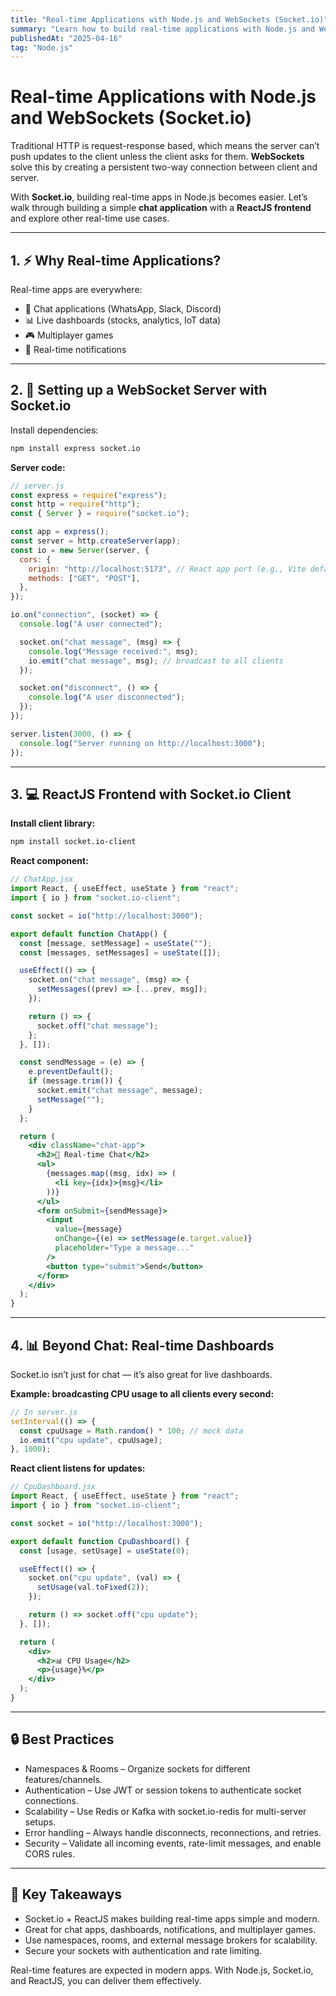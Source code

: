 ```yaml
---
title: "Real-time Applications with Node.js and WebSockets (Socket.io)"
summary: "Learn how to build real-time applications with Node.js and WebSockets using Socket.io. We'll demonstrate with a live chat app built in ReactJS and discuss use cases like dashboards and notifications."
publishedAt: "2025-04-16"
tag: "Node.js"
---
```


# Real-time Applications with Node.js and WebSockets (Socket.io)

Traditional HTTP is request-response based, which means the server can’t push updates to the client unless the client asks for them. **WebSockets** solve this by creating a persistent two-way connection between client and server.  

With **Socket.io**, building real-time apps in Node.js becomes easier. Let’s walk through building a simple **chat application** with a **ReactJS frontend** and explore other real-time use cases.  

---

## 1. ⚡ Why Real-time Applications?

Real-time apps are everywhere:  
- 💬 Chat applications (WhatsApp, Slack, Discord)  
- 📊 Live dashboards (stocks, analytics, IoT data)  
- 🎮 Multiplayer games  
- 🔔 Real-time notifications  

---

## 2. 🔌 Setting up a WebSocket Server with Socket.io

Install dependencies:

```bash
npm install express socket.io
```

**Server code:**
```js
// server.js
const express = require("express");
const http = require("http");
const { Server } = require("socket.io");

const app = express();
const server = http.createServer(app);
const io = new Server(server, {
  cors: {
    origin: "http://localhost:5173", // React app port (e.g., Vite default)
    methods: ["GET", "POST"],
  },
});

io.on("connection", (socket) => {
  console.log("A user connected");

  socket.on("chat message", (msg) => {
    console.log("Message received:", msg);
    io.emit("chat message", msg); // broadcast to all clients
  });

  socket.on("disconnect", () => {
    console.log("A user disconnected");
  });
});

server.listen(3000, () => {
  console.log("Server running on http://localhost:3000");
});
```
---

## 3. 💻 ReactJS Frontend with Socket.io Client
**Install client library:**

```bash
npm install socket.io-client
```

**React component:**
```jsx
// ChatApp.jsx
import React, { useEffect, useState } from "react";
import { io } from "socket.io-client";

const socket = io("http://localhost:3000");

export default function ChatApp() {
  const [message, setMessage] = useState("");
  const [messages, setMessages] = useState([]);

  useEffect(() => {
    socket.on("chat message", (msg) => {
      setMessages((prev) => [...prev, msg]);
    });

    return () => {
      socket.off("chat message");
    };
  }, []);

  const sendMessage = (e) => {
    e.preventDefault();
    if (message.trim()) {
      socket.emit("chat message", message);
      setMessage("");
    }
  };

  return (
    <div className="chat-app">
      <h2>💬 Real-time Chat</h2>
      <ul>
        {messages.map((msg, idx) => (
          <li key={idx}>{msg}</li>
        ))}
      </ul>
      <form onSubmit={sendMessage}>
        <input
          value={message}
          onChange={(e) => setMessage(e.target.value)}
          placeholder="Type a message..."
        />
        <button type="submit">Send</button>
      </form>
    </div>
  );
}
```

---

## 4. 📊 Beyond Chat: Real-time Dashboards
Socket.io isn’t just for chat — it’s also great for live dashboards.

**Example: broadcasting CPU usage to all clients every second:**
```js
// In server.js
setInterval(() => {
  const cpuUsage = Math.random() * 100; // mock data
  io.emit("cpu update", cpuUsage);
}, 1000);
```

**React client listens for updates:**
```jsx
// CpuDashboard.jsx
import React, { useEffect, useState } from "react";
import { io } from "socket.io-client";

const socket = io("http://localhost:3000");

export default function CpuDashboard() {
  const [usage, setUsage] = useState(0);

  useEffect(() => {
    socket.on("cpu update", (val) => {
      setUsage(val.toFixed(2));
    });

    return () => socket.off("cpu update");
  }, []);

  return (
    <div>
      <h2>📊 CPU Usage</h2>
      <p>{usage}%</p>
    </div>
  );
}
```

---

## 🔒 Best Practices
- Namespaces & Rooms – Organize sockets for different features/channels.
- Authentication – Use JWT or session tokens to authenticate socket connections.
- Scalability – Use Redis or Kafka with socket.io-redis for multi-server setups.
- Error handling – Always handle disconnects, reconnections, and retries.
- Security – Validate all incoming events, rate-limit messages, and enable CORS rules.

---

## 🚀 Key Takeaways
- Socket.io + ReactJS makes building real-time apps simple and modern.
- Great for chat apps, dashboards, notifications, and multiplayer games.
- Use namespaces, rooms, and external message brokers for scalability.
- Secure your sockets with authentication and rate limiting.

Real-time features are expected in modern apps. With Node.js, Socket.io, and ReactJS, you can deliver them effectively.